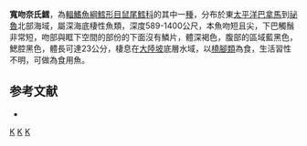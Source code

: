 {{Speciesbox
| taxon = Nezumia latirostrata
| status = NE
| status_system = iucn3.1
| trend = unknow
| binomial_authority = [[Garman|Garman]], 1899
| synonyms = *'' Macrurus latirostratus'',Garman, 1899
}}
'''寬吻奈氏鱈'''，為[[輻鰭魚綱|輻鰭魚綱]][[鱈形目|鱈形目]][[鼠尾鱈科|鼠尾鱈科]]的其中一[[種|種]]，分布於東[[太平洋|太平洋]][[巴拿馬|巴拿馬]]到[[祕魯|祕魯]]北部海域，屬深海底棲性魚類，深度589-1400公尺，本魚吻短且尖，下巴觸鬚非常短，吻部與眶下空間的部份的下面沒有鱗片，體深褐色，腹部的區域藍黑色，鰓腔黑色，體長可達23公分，棲息在[[大陸坡|大陸坡]]底層水域，以[[橈腳類|橈腳類]]為食，生活習性不明，可做為食用魚。

==参考文献==
*{{FishBase_species|genus=Nezumia|species=latirostrata |year=2016|month=1}}

{{taxonbar}}
[[Category:_1899年描述的鱼类|K]]
[[Category:食用魚|K]]
[[Category:奈氏鱈屬|K]]